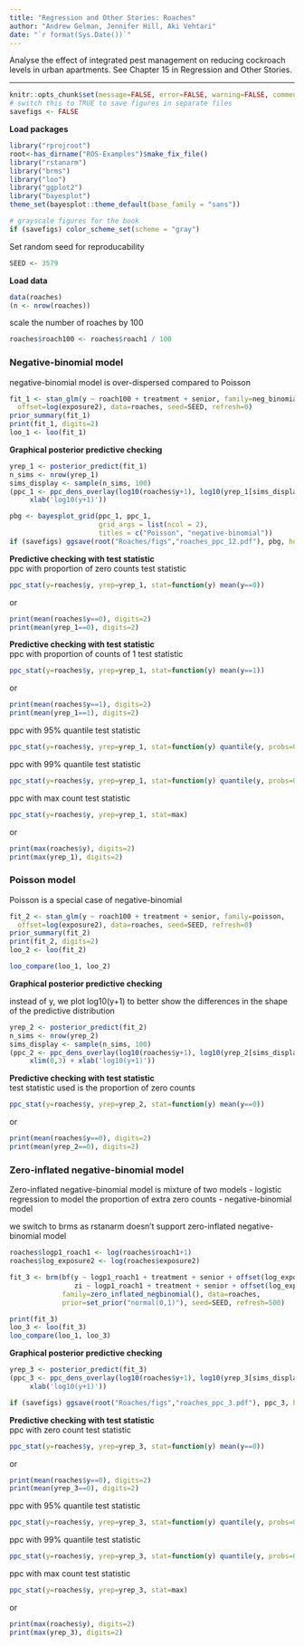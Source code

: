 ```yaml
---
title: "Regression and Other Stories: Roaches"
author: "Andrew Gelman, Jennifer Hill, Aki Vehtari"
date: "`r format(Sys.Date())`"
---
```

Analyse the effect of integrated pest management on reducing
cockroach levels in urban apartments. See Chapter 15 in
Regression and Other Stories.

-------------


```r
knitr::opts_chunk$set(message=FALSE, error=FALSE, warning=FALSE, comment=NA)
# switch this to TRUE to save figures in separate files
savefigs <- FALSE
```

**Load packages**

```r
library("rprojroot")
root<-has_dirname("ROS-Examples")$make_fix_file()
library("rstanarm")
library("brms")
library("loo")
library("ggplot2")
library("bayesplot")
theme_set(bayesplot::theme_default(base_family = "sans"))
```
```r
# grayscale figures for the book
if (savefigs) color_scheme_set(scheme = "gray")
```

Set random seed for reproducability

```r
SEED <- 3579
```

**Load data**

```r
data(roaches)
(n <- nrow(roaches))
```

scale the number of roaches by 100

```r
roaches$roach100 <- roaches$roach1 / 100
```

### Negative-binomial model

negative-binomial model is over-dispersed compared to Poisson


```r
fit_1 <- stan_glm(y ~ roach100 + treatment + senior, family=neg_binomial_2,
  offset=log(exposure2), data=roaches, seed=SEED, refresh=0)
prior_summary(fit_1)
print(fit_1, digits=2)
loo_1 <- loo(fit_1)
```

**Graphical posterior predictive checking**

```r
yrep_1 <- posterior_predict(fit_1)
n_sims <- nrow(yrep_1)
sims_display <- sample(n_sims, 100)
(ppc_1 <- ppc_dens_overlay(log10(roaches$y+1), log10(yrep_1[sims_display,]+1))+
     xlab('log10(y+1)'))

```
```r
pbg <- bayesplot_grid(ppc_1, ppc_1,
                      grid_args = list(ncol = 2),
                      titles = c("Poisson", "negative-binomial"))
if (savefigs) ggsave(root("Roaches/figs","roaches_ppc_12.pdf"), pbg, height=3, width=9)
```

**Predictive checking with test statistic**<br>
ppc with proportion of zero counts test statistic

```r
ppc_stat(y=roaches$y, yrep=yrep_1, stat=function(y) mean(y==0))
```

or

```r
print(mean(roaches$y==0), digits=2)
print(mean(yrep_1==0), digits=2)
```

**Predictive checking with test statistic**<br>
ppc with proportion of counts of 1 test statistic

```r
ppc_stat(y=roaches$y, yrep=yrep_1, stat=function(y) mean(y==1))
```

or

```r
print(mean(roaches$y==1), digits=2)
print(mean(yrep_1==1), digits=2)
```

ppc with 95% quantile test statistic

```r
ppc_stat(y=roaches$y, yrep=yrep_1, stat=function(y) quantile(y, probs=0.95))
```

ppc with 99% quantile test statistic

```r
ppc_stat(y=roaches$y, yrep=yrep_1, stat=function(y) quantile(y, probs=0.99))
```

ppc with max count test statistic

```r
ppc_stat(y=roaches$y, yrep=yrep_1, stat=max)
```

or

```r
print(max(roaches$y), digits=2)
print(max(yrep_1), digits=2)
```

### Poisson model

Poisson is a special case of negative-binomial


```r
fit_2 <- stan_glm(y ~ roach100 + treatment + senior, family=poisson,
  offset=log(exposure2), data=roaches, seed=SEED, refresh=0)
prior_summary(fit_2)
print(fit_2, digits=2)
loo_2 <- loo(fit_2)

loo_compare(loo_1, loo_2)
```

**Graphical posterior predictive checking**<br>

instead of y, we plot log10(y+1) to better show the differences in
the shape of the predictive distribution

```r
yrep_2 <- posterior_predict(fit_2)
n_sims <- nrow(yrep_2)
sims_display <- sample(n_sims, 100)
(ppc_2 <- ppc_dens_overlay(log10(roaches$y+1), log10(yrep_2[sims_display,]+1))+
     xlim(0,3) + xlab('log10(y+1)'))
```

**Predictive checking with test statistic**<br>
test statistic used is the proportion of zero counts

```r
ppc_stat(y=roaches$y, yrep=yrep_2, stat=function(y) mean(y==0))
```

or

```r
print(mean(roaches$y==0), digits=2)
print(mean(yrep_2==0), digits=2)
```

### Zero-inflated negative-binomial model

Zero-inflated negative-binomial model is mixture of two models
 - logistic regression to model the proportion of extra zero counts
 - negative-binomial model

we switch to brms as rstanarm doesn't support zero-inflated
negative-binomial model

```r
roaches$logp1_roach1 <- log(roaches$roach1+1)
roaches$log_exposure2 <- log(roaches$exposure2)
```
```r
fit_3 <- brm(bf(y ~ logp1_roach1 + treatment + senior + offset(log_exposure2),
                zi ~ logp1_roach1 + treatment + senior + offset(log_exposure2)),
             family=zero_inflated_negbinomial(), data=roaches,
             prior=set_prior("normal(0,1)"), seed=SEED, refresh=500)
```
```r
print(fit_3)
loo_3 <- loo(fit_3)
loo_compare(loo_1, loo_3)
```

**Graphical posterior predictive checking**

```r
yrep_3 <- posterior_predict(fit_3)
(ppc_3 <- ppc_dens_overlay(log10(roaches$y+1), log10(yrep_3[sims_display,]+1))+
     xlab('log10(y+1)'))
```
```r
if (savefigs) ggsave(root("Roaches/figs","roaches_ppc_3.pdf"), ppc_3, height=3, width=4.5)
```

**Predictive checking with test statistic**<br>
ppc with zero count test statistic

```r
ppc_stat(y=roaches$y, yrep=yrep_3, stat=function(y) mean(y==0))
```

or

```r
print(mean(roaches$y==0), digits=2)
print(mean(yrep_3==0), digits=2)
```

ppc with 95% quantile test statistic

```r
ppc_stat(y=roaches$y, yrep=yrep_3, stat=function(y) quantile(y, probs=0.95))
```

ppc with 99% quantile test statistic

```r
ppc_stat(y=roaches$y, yrep=yrep_3, stat=function(y) quantile(y, probs=0.99))
```

ppc with max count test statistic

```r
ppc_stat(y=roaches$y, yrep=yrep_3, stat=max)
```

or

```r
print(max(roaches$y), digits=2)
print(max(yrep_3), digits=2)
```


